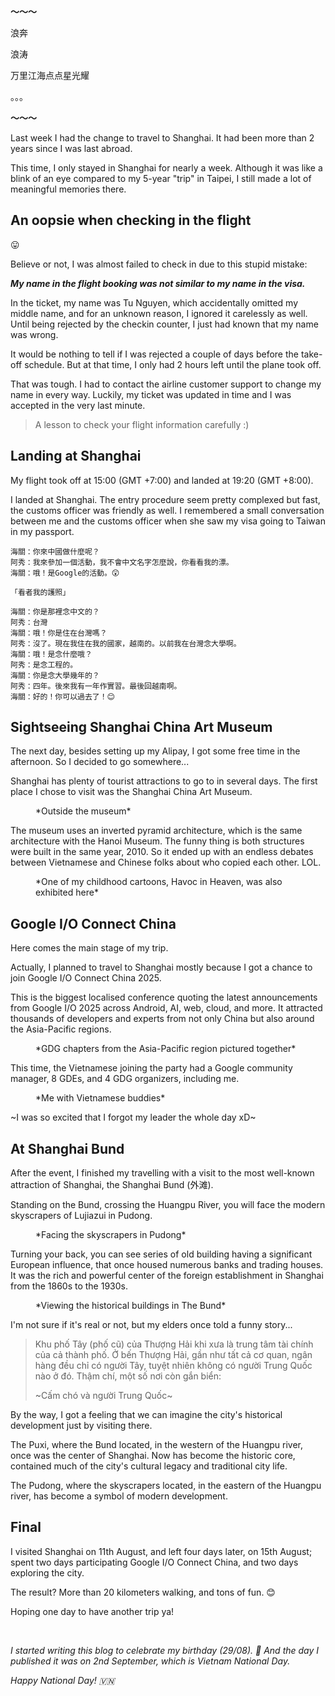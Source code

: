 
**～～～**

浪奔

浪涛

万里江海点点星光耀

。。。

**～～～**

Last week I had the change to travel to Shanghai. It had been more than 2 years since I was last
abroad.

This time, I only stayed in Shanghai for nearly a week. Although it was like a blink of an eye
compared to my 5-year "trip" in Taipei, I still made a lot of meaningful memories there.

## An oopsie when checking in the flight

😛

Believe or not, I was almost failed to check in due to this stupid mistake:

**_My name in the flight booking was not similar to my name in the visa._**

In the ticket, my name was Tu Nguyen, which accidentally omitted my middle name, and for an unknown
reason, I ignored it carelessly as well. Until being rejected by the checkin counter, I just had
known that my name was wrong.

It would be nothing to tell if I was rejected a couple of days before the take-off schedule. But at
that time, I only had 2 hours left until the plane took off.

That was tough. I had to contact the airline customer support to change my name in every way.
Luckily, my ticket was updated in time and I was accepted in the very last minute.

> A lesson to check your flight information carefully :)

## Landing at Shanghai

My flight took off at 15:00 (GMT +7:00) and landed at 19:20 (GMT +8:00).

I landed at Shanghai. The entry procedure seem pretty complexed but fast, the customs officer was
friendly as well. I remembered a small conversation between me and the customs officer when she
saw my visa going to Taiwan in my passport.

```
海關：你來中國做什麼呢？
阿秀：我來參加一個活動，我不會中文名字怎麼說，你看看我的漂。
海關：哦！是Google的活動。😲

「看者我的護照」

海關：你是那裡念中文的？
阿秀：台灣
海關：哦！你是住在台灣嗎？
阿秀：沒了。現在我住在我的國家，越南的。以前我在台灣念大學啊。
海關：哦！是念什麼哦？
阿秀：是念工程的。
海關：你是念大學幾年的？
阿秀：四年。後來我有一年作實習。最後回越南啊。
海關：好的！你可以過去了！😊
```

## Sightseeing Shanghai China Art Museum

The next day, besides setting up my Alipay, I got some free time in the afternoon. So I decided to
go somewhere...

Shanghai has plenty of tourist attractions to go to in several days. The first place I chose to
visit was the Shanghai China Art Museum.

<figure>
  <CustomMdImg
    src="https://ik.imagekit.io/tuslipid/blogs/my-trip-to-shanghai/1.webp"
    srcSet="
      https://ik.imagekit.io/tuslipid/blogs/my-trip-to-shanghai/1-1.webp 400w,
      https://ik.imagekit.io/tuslipid/blogs/my-trip-to-shanghai/1-2.webp 768w,
      https://ik.imagekit.io/tuslipid/blogs/my-trip-to-shanghai/1.webp 1024w"
    alt="Outside the Shanghai China Art Museum"
    title="Outside the Shanghai China Art Museum"
    width="1280"
    height="960"
  />
  <figcaption>*Outside the museum*</figcaption>
</figure>

The museum uses an inverted pyramid architecture, which is the same architecture with the Hanoi
Museum. The funny thing is both structures were built in the same year, 2010. So it ended up with
an endless debates between Vietnamese and Chinese folks about who copied each other. LOL.

<figure>
  <CustomMdImg
    src="https://ik.imagekit.io/tuslipid/blogs/my-trip-to-shanghai/3.webp"
    srcSet="
      https://ik.imagekit.io/tuslipid/blogs/my-trip-to-shanghai/3-512.webp 512w,
      https://ik.imagekit.io/tuslipid/blogs/my-trip-to-shanghai/3-768.webp 768w,
      https://ik.imagekit.io/tuslipid/blogs/my-trip-to-shanghai/3.webp
    "
    alt="Havoc in Heaven exhibition"
    title="Havoc in Heaven exhibition"
    width="1280"
    height="960"
  />
  <figcaption>*One of my childhood cartoons, Havoc in Heaven, was also exhibited here*</figcaption>
</figure>

## Google I/O Connect China

Here comes the main stage of my trip.

Actually, I planned to travel to Shanghai mostly because I got a chance to join Google I/O Connect
China 2025.

This is the biggest localised conference quoting the latest announcements from Google I/O 2025
across Android, AI, web, cloud, and more. It attracted thousands of developers and experts from not
only China but also around the Asia-Pacific regions.

<figure>
  <CustomMdImg
    src="https://ik.imagekit.io/tuslipid/blogs/my-trip-to-shanghai/5.webp"
    srcSet="
      https://ik.imagekit.io/tuslipid/blogs/my-trip-to-shanghai/5-512.webp 512w,
      https://ik.imagekit.io/tuslipid/blogs/my-trip-to-shanghai/5-768.webp 768w,
      https://ik.imagekit.io/tuslipid/blogs/my-trip-to-shanghai/5.webp
    "
    alt="GDG chapters from the Asia-Pacific region pictured together"
    title="GDG chapters from the Asia-Pacific region pictured together"
    width="1280"
    height="960"
  />
  <figcaption>*GDG chapters from the Asia-Pacific region pictured together*</figcaption>
</figure>

This time, the Vietnamese joining the party had a Google community manager, 8 GDEs, and 4 GDG
organizers, including me.

<figure>
  <CustomMdImg
    src="https://ik.imagekit.io/tuslipid/blogs/my-trip-to-shanghai/4.webp"
    srcSet="
      https://ik.imagekit.io/tuslipid/blogs/my-trip-to-shanghai/4-512.webp 512w,
      https://ik.imagekit.io/tuslipid/blogs/my-trip-to-shanghai/4-768.webp 768w,
      https://ik.imagekit.io/tuslipid/blogs/my-trip-to-shanghai/4.webp
    "
    alt="Me with Vietnamese buddies in Google I/O Connect China"
    title="Me with Vietnamese buddies in Google I/O Connect China"
    width="1280"
    height="960"
  />
  <figcaption>*Me with Vietnamese buddies*</figcaption>
</figure>

~I was so excited that I forgot my leader the whole day xD~

## At Shanghai Bund

After the event, I finished my travelling with a visit to the most well-known attraction of
Shanghai, the Shanghai Bund (外滩).

Standing on the Bund, crossing the Huangpu River, you will face the modern skyscrapers of
Lujiazui in Pudong.

<figure>
  <CustomMdImg
    src="https://ik.imagekit.io/tuslipid/blogs/my-trip-to-shanghai/6.webp"
    srcSet="
      https://ik.imagekit.io/tuslipid/blogs/my-trip-to-shanghai/6-512.webp 512w,
      https://ik.imagekit.io/tuslipid/blogs/my-trip-to-shanghai/6-768.webp 768w,
      https://ik.imagekit.io/tuslipid/blogs/my-trip-to-shanghai/6.webp
    "
    alt="Shanghai Bund view to Pudong"
    title="Shanghai Bund view to Pudong"
    width="1280"
    height="960"
  />
  <figcaption>*Facing the skyscrapers in Pudong*</figcaption>
</figure>

Turning your back, you can see series of old building having a significant European influence,
that once housed numerous banks and trading houses. It was the rich and powerful center of the
foreign establishment in Shanghai from the 1860s to the 1930s.

<figure>
  <CustomMdImg
    src="https://ik.imagekit.io/tuslipid/blogs/my-trip-to-shanghai/7.webp"
    srcSet="
      https://ik.imagekit.io/tuslipid/blogs/my-trip-to-shanghai/7-512.webp 512w,
      https://ik.imagekit.io/tuslipid/blogs/my-trip-to-shanghai/7-768.webp 768w,
      https://ik.imagekit.io/tuslipid/blogs/my-trip-to-shanghai/7.webp
    "
    alt="Shanghai Bund historical buildings view"
    title="Shanghai Bund historical buildings view"
    width="1280"
    height="960"
  />
  <figcaption>*Viewing the historical buildings in The Bund*</figcaption>
</figure>

I'm not sure if it's real or not, but my elders once told a funny story...

> Khu phố Tây (phố cũ) của Thượng Hải khi xưa là trung tâm tài chính của cả thành phố. Ở bến Thượng
> Hải, gần như tất cả cơ quan, ngân hàng đều chỉ có người Tây, tuyệt nhiên không có người Trung
> Quốc nào ở đó. Thậm chí, một số nơi còn gắn biển:
>
> ~Cấm chó và người Trung Quốc~

By the way, I got a feeling that we can imagine the city's historical development just by visiting
there.

The Puxi, where the Bund located, in the western of the Huangpu river, once was the center of
Shanghai. Now has become the historic core, contained much of the city's cultural legacy and
traditional city life.

The Pudong, where the skyscrapers located, in the eastern of the Huangpu river, has become a
symbol of modern development.

## Final

I visited Shanghai on 11th August, and left four days later, on 15th August; spent two days
participating Google I/O Connect China, and two days exploring the city.

The result? More than 20 kilometers walking, and tons of fun. 😊

Hoping one day to have another trip ya!

<br />

*I started writing this blog to celebrate my birthday (29/08). 🥳 And the day I published it was on*
*2nd September, which is Vietnam National Day.*

*Happy National Day! 🇻🇳*
